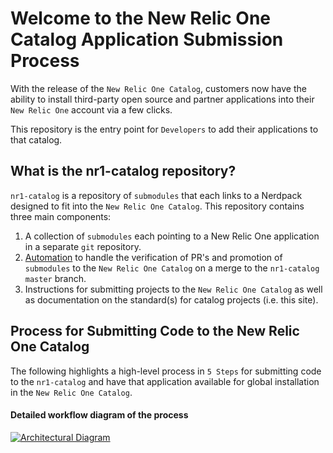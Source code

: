 
# Welcome to the New Relic One Catalog Application Submission Process

With the release of the `New Relic One Catalog`, customers now have the ability to install third-party open source and partner applications into their `New Relic One` account via a few clicks.

This repository is the entry point for `Developers` to add their applications to that catalog.

## What is the nr1-catalog repository?

`nr1-catalog` is a repository of `submodules` that each links to a Nerdpack designed to fit into the `New Relic One Catalog`. This repository contains three main components:

1. A collection of `submodules` each pointing to a New Relic One application in a separate `git` repository.
2. [Automation](https://github.com/newrelic/nr1-catalog/tree/master/.github) to handle the verification of PR's and promotion of `submodules` to the `New Relic One Catalog` on a merge to the `nr1-catalog master` branch.
3. Instructions for submitting projects to the `New Relic One Catalog` as well as documentation on the standard(s) for catalog projects (i.e. this site).

## Process for Submitting Code to the New Relic One Catalog

The following highlights a high-level process in `5 Steps` for submitting code to the `nr1-catalog` and have that application available for global installation in the `New Relic One Catalog`.
<ProcessTimeline />

#### Detailed workflow diagram of the process

[![Architectural Diagram](https://github.com/newrelic/nr1-catalog/blob/master/docs/docs/images/nr1-catalog_workflow.png?raw=true)](https://github.com/newrelic/nr1-catalog/blob/master/docs/docs/images/nr1-catalog_workflow.png)
